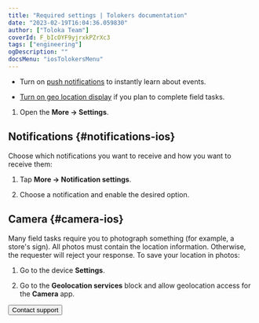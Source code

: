 ```yaml
---
title: "Required settings | Tolokers documentation"
date: "2023-02-19T16:04:36.059830"
author: ["Toloka Team"]
coverId: F_bIcOYF9yjrxkPZrXc3
tags: ["engineering"]
ogDescription: ""
docsMenu: "iosTolokersMenu"
---
```



<SettingsContent1/>

- Turn on [push notifications](#notifications-ios) to instantly learn about events.

- [Turn on geo location display](#camera-ios) if you plan to complete field tasks.

<SettingsContent2/>

1. Open the **More → Settings**.

<SettingsContent3/>

## Notifications {#notifications-ios}

Choose which notifications you want to receive and how you want to receive them:

1. Tap **More → Notification settings**.

1. Choose a notification and enable the desired option.

## Camera {#camera-ios}

Many field tasks require you to photograph something (for example, a store's sign). All photos must contain the location information. Otherwise, the requester will reject your response. To save your location in photos:

1. Go to the device **Settings**.

1. Go to the **Geolocation services** block and allow geolocation access for the **Camera** app.

<Button themeColor="light" view="default" size="l" type="link" url="./troubleshooting/troubleshooting#not_working_properly">Contact support</Button>
